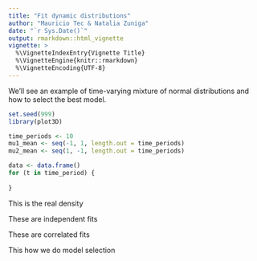 ```yaml
---
title: "Fit dynamic distributions"
author: "Mauricio Tec & Natalia Zuniga"
date: "`r Sys.Date()`"
output: rmarkdown::html_vignette
vignette: >
  %\VignetteIndexEntry{Vignette Title}
  %\VignetteEngine{knitr::rmarkdown}
  %\VignetteEncoding{UTF-8}
---
```


We'll see an example of time-varying mixture of normal distributions and how to select the best model.

```r
set.seed(999)
library(plot3D)
```

```r
time_periods <- 10
mu1_mean <- seq(-1, 1, length.out = time_periods)
mu2_mean <- seq(1, -1, length.out = time_periods)
```

```r
data <- data.frame()
for (t in time_period) {
  
}
```


This is the real density



These are independent fits


These are correlated fits


This how we do model selection